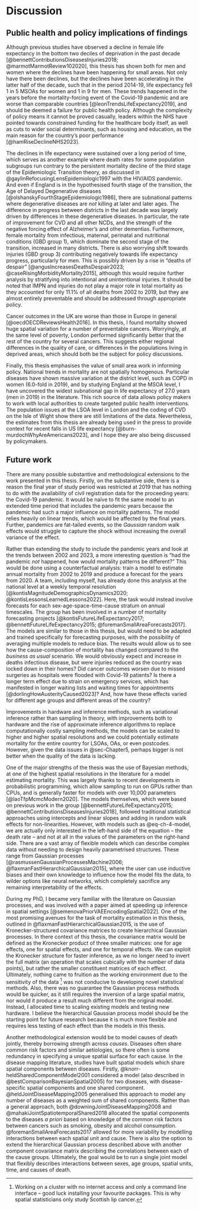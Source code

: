 # Discussion {#sec-Chapter8}

## Public health and policy implications of findings

Although previous studies have observed a decline in female life expectancy in the bottom two deciles of deprivation in the past decade [@bennettContributionsDiseasesInjuries2018; @marmotMarmotReview102020], this thesis has shown both for men and women where the declines have been happening for small areas.
Not only have there been declines, but the declines have been accelerating in the latter half of the decade, such that in the period 2014-19, life expectancy fell 1 in 5 MSOAs for women and 1 in 9 for men.
These trends happened in the years before the mortality-forcing event of the Covid-19 pandemic and are worse than comparable countries [@leonTrendsLifeExpectancy2019], and should be deemed a failure for public health policy.
Although the complexity of policy means it cannot be proved casually, leaders within the NHS have pointed towards constrained funding for the healthcare body itself, as well as cuts to wider social determinants, such as housing and education, as the main reason for the country's poor performance [@hamRiseDeclineNHS2023].

The declines in life expectancy were sustained over a long period of time, which serves as another example where death rates for some population subgroups run contrary to the persistent mortality decline of the third stage of the Epidemiologic Transition theory, as discussed in @gaylinRefocusingLensEpidemiologic1997 with the HIV/AIDS pandemic.
And even if England is in the hypothesised fourth stage of the transition, the Age of Delayed Degenerative diseases [@olshanskyFourthStageEpidemiologic1986], there are subnational patterns where degenerative diseases are *not* killing at later and later ages.
The difference in progress between districts in the last decade was largely driven by differences in these degenerative diseases.
In particular, the rate of improvement for CVD and all other NCDs, and the strength of the negative forcing effect of Alzheimer's and other dementias.
Furthermore, female mortality from infectious, maternal, perinatal and nutritional conditions (GBD group 1), which dominate the second stage of the transition, increased in many districts.
There is also worrying shift towards injuries (GBD group 3) contributing negatively towards life expectancy progress, particularly for men.
This is possibly driven by a rise in "deaths of despair" [@angusIncreasesDeathsDespair2023; @caseRisingMorbidityMortality2015], although this would require further analysis by stratifying into intentional and unintentional injuries.
It should be noted that IMPN and injuries do not play a major role in total mortality as they accounted for only 11.1% of all deaths from 2002 to 2019, but they are almost entirely preventable and should be addressed through appropriate policy.

Cancer outcomes in the UK are worse than those in Europe in general [@oecdOECDReviewsHealth2016].
In this thesis, I found mortality showed huge spatial variation for a number of preventable cancers.
Worryingly, at the same level of poverty, London performed significantly better that the rest of the country for several cancers.
This suggests either regional differences in the quality of care, or differences in the populations living in deprived areas, which should both be the subject for policy discussions.

Finally, this thesis emphasises the value of small area work in informing policy.
National trends in mortality are not spatially homogenous.
Particular diseases have shown massive variation at the district level, such as COPD in women (6.0-fold in 2019), and by studying England at the MSOA level, I have uncovered the widest subnational gap in life expectancy of 27.0 years (men in 2019) in the literature.
This rich source of data allows policy makers to work with local authorities to create targeted public health interventions.
The population issues at the LSOA level in London and the coding of CVD on the Isle of Wight show there are still limitations of the data.
Nevertheless, the estimates from this thesis are already being used in the press to provide context for recent falls in US life expectancy [@burn-murdochWhyAreAmericans2023], and I hope they are also being discussed by policymakers.

## Future work

There are many possible substantive and methodological extensions to the work presented in this thesis.
Firstly, on the substantive side, there is a reason the final year of study period was restricted at 2019 that has nothing to do with the availability of civil registration data for the proceeding years: the Covid-19 pandemic.
It would be naïve to fit the same model to an extended time period that includes the pandemic years because the pandemic had such a major influence on mortality patterns.
The model relies heavily on linear trends, which would be affected by the final years.
Further, pandemics are fat-tailed events, so the _Gaussian_ random walk effects would struggle to capture the shock without increasing the overall variance of the effect. 

Rather than extending the study to include the pandemic years and look at the trends between 2002 and 2023, a more interesting question is "had the pandemic _not_ happened, how would mortality patterns be different?"
This would be done using a counterfactual analysis: train a model to estimate annual mortality from 2002 to 2019 and produce a forecast for the years from 2020.
A team, including myself, has already done this analysis at the national level at a weekly temporal resolution [@kontisMagnitudeDemographicsDynamics2020; @kontisLessonsLearnedLessons2022].
Here, the task would instead involve forecasts for each sex-age-space-time-cause stratum on annual timescales.
The group has been involved in a number of mortality forecasting projects [@kontisFutureLifeExpectancy2017; @bennettFutureLifeExpectancy2015; @foremanSmallAreaForecasts2017].
The models are similar to those in this thesis, but would need to be adapted and trained specifically for forecasting purposes, with the possibility of averaging multiple models to reduce bias.
The results would allow us to see how the cause-composition of mortality has changed compared to the _business as usual_ scenario.
We would obviously expect and increase in deaths infectious disease, but were injuries reduced as the country was locked down in their homes?
Did cancer outcomes worsen due to missed surgeries as hospitals were flooded with Covid-19 patients?
Is there a longer term effect due to strain on emergency services, which has manifested in longer waiting lists and waiting times for appointments [@dorlingHowAusterityCaused2023]?
And, how have these effects varied for different age groups and different areas of the country?

Improvements in hardware and inference methods, such as variational inference rather than sampling
In theory, with improvements both to hardware and the rise of approximate inference algorithms to replace computationally costly sampling methods, the models can be scaled to higher and higher spatial resolutions and we could potentially estimate mortality for the entire country for LSOAs, OAs, or even postcodes.
However, given the data issues in @sec-Chapter5, perhaps bigger is not better when the quality of the data is lacking.

One of the major strengths of the thesis was the use of Bayesian methods, at one of the highest spatial resolutions in the literature for a model estimating mortality.
This was largely thanks to recent developments in probabilistic programming, which allow sampling to run on GPUs rather than CPUs, and is generally faster for models with over 10,000 parameters [@laoTfpMcmcModern2020].
The models themselves, which were based on previous work in the group [@bennettFutureLifeExpectancy2015; @bennettContributionsDiseasesInjuries2018], followed traditional statistical approaches using intercepts and linear slopes and adding in random walk effects for non-linearities.
However, with models such as @eq-ch-4-model, we are actually only interested in the left-hand side of the equation – the death rate – and not at all in the values of the parameters on the right-hand side.
There are a vast array of flexible models which can describe complex data without needing to design heavily parametrised structures.
These range from Gaussian processes [@rasmussenGaussianProcessesMachine2006; @flaxmanFastHierarchicalGaussian2015], where the user can use inductive biases and their own knowledge to influence how the model fits the data, to wilder options like neural networks, which completely sacrifice any remaining interpretability of the effects.

During my PhD, I became very familiar with the literature on Gaussian processes, and was involved with a paper aimed at speeding up inference in spatial settings [@semenovaPriorVAEEncodingSpatial2022].
One of the most promising avenues for the task of mortality estimation in this thesis, outlined in @flaxmanFastHierarchicalGaussian2015, is the use of Kronecker-structured covariance matrices to create hierarchical Gaussian processes.
In there context of this thesis, the covariance matrix would be defined as the Kronecker product of three smaller matrices: one for age effects, one for spatial effects, and one for temporal effects.
We can exploit the Kronecker structure for faster inference, as we no longer need to invert the full matrix (an operation that scales cubically with the number of data points), but rather the smaller constituent matrices of each effect.
Ultimately, nothing came to fruition as the working environment due to the sensitivity of the data ^[Working on a cluster with no internet access and only a command line interface – good luck installing your favourite packages. This is why spatial statisticians only study Scottish lip cancer.] was not conducive to developing novel statistical methods.
Also, there was no guarantee the Gaussian process methods would be quicker, as it still requires the inversion of a large spatial matrix, nor would it produce a result much different from the original model.
Instead, I allocated time to scaling existing models and testing new hardware.
I believe the hierarchical Gaussian process model should be the starting point for future research because it is much more flexible and requires less testing of each effect than the models in this thesis.

Another methodological extension would be to model causes of death jointly, thereby borrowing strength across _causes_.
Diseases often share common risk factors and similar aetiologies, so there often is some redundancy in specifying a unique spatial surface for each cause.
In the disease mapping literature, studies have built spatial models which share spatial components between diseases.
Firstly, @knorr-heldSharedComponentModel2001 considered a model (also described in @bestComparisonBayesianSpatial2005) for two diseases, with disease-specific spatial components and one shared component.
@heldJointDiseaseMapping2005 generalised this approach to model any number of diseases as a weighted sum of shared components.
Rather than a general approach, both @downingJointDiseaseMapping2008 and @mahakiJointSpatiotemporalShared2018 allocated the spatial components to the diseases _a priori_ based on knowledge of the common risk factors between cancers such as smoking, obesity and alcohol consumption.
@foremanSmallAreaForecasts2017 allowed for more variability by modelling interactions between each spatial unit and cause.
There is also the option to extend the hierarchical Gaussian process described above with another component covariance matrix describing the correlations between each of the cause groups.
Ultimately, the goal would be to run a single joint model that flexibly describes interactions between sexes, age groups, spatial units, time, and causes of death.

<!-- ## Conclusions -->

